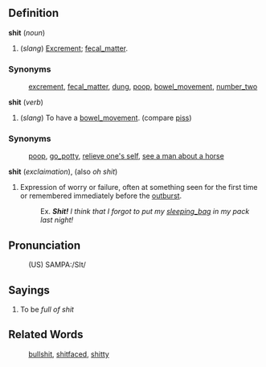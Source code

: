 ==Definition==

'''shit''' (''noun'')
# (''slang'') [[Excrement]]; [[fecal_matter]].

===Synonyms===
:[[excrement]], [[fecal_matter]], [[dung]], [[poop]], [[bowel_movement]], [[number_two]]

'''shit''' (''verb'')
# (''slang'') To have a [[bowel_movement]]. (compare [[piss]])

===Synonyms===
:[[poop]], [[go_potty]], [[relieve one's self]], [[see a man about a horse]]

'''shit''' (''exclaimation''), (also ''oh shit'')
# Expression of worry or failure, often at something seen for the first time or remembered immediately before the [[outburst]].
#:Ex. '' '''Shit!''' I think that I forgot to put my [[sleeping_bag]] in my pack last night!''

==Pronunciation==
:(US) SAMPA:/SIt/

==Sayings==

# To be ''full of shit''


==Related Words==
:[[bullshit]], [[shitfaced]], [[shitty]]
